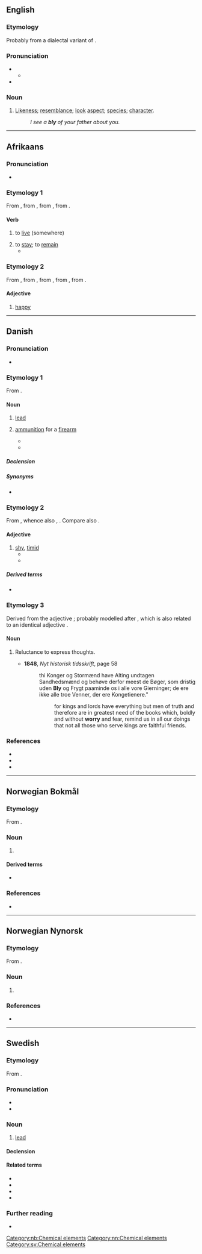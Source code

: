 {{also|Bly|blý}}
==English==

===Etymology===
Probably from a dialectal variant of {{m|en|blee||complexion, aspect, colour, hue}}.

===Pronunciation===
* {{IPA|en|/blaɪ/}}
** {{audio|en|LL-Q1860 (eng)-Vealhurl-bly.wav|Audio (UK)}}
* {{rhymes|en|aɪ|s=1}}

===Noun===
{{en-noun}}

# {{lb|en|now|chiefly|dialectal}} [[likeness|Likeness]]; [[resemblance]]; [[look]] [[aspect]]; [[species]]; [[character]].
#: ''I see a '''bly''' of your father about you.''

----

==Afrikaans==

===Pronunciation===
* {{IPA|af|/bləi/}}

===Etymology 1===
From {{inh|af|nl|blijven}}, from {{inh|af|dum|bliven}}, from {{inh|af|odt|blīvan||to remain}}, from {{inh|af|gem-pro|*bilībaną||to remain}}.

====Verb====
{{af-verb|blywende}}

# to [[live]] (somewhere)
#:{{ux|af|Ons '''bly''' in 'n dorpie by die see.|We '''live''' in a small village near the sea.}}
# to [[stay]]; to [[remain]]
#*{{quote-song|af|lyricist=C.J. Langenhoven|composer=M.L. de Villiers|location=South Africa|title=Die Stem van Suid-Afrika|year=1921|passage=Dat die erwe van ons vadere, vir ons kinders erwe '''bly'''.|translation=That the heritage of our fathers, for our children heritage '''remain'''.}}
#:{{ux|af|Hulle '''bly''' sit in die motor.|They '''continue''' to sit in the car.}}

===Etymology 2===
From {{inh|af|nl|blij}}, from {{inh|af|dum|blide}}, from {{inh|af|odt|*blīthi}}, from {{inh|af|gmw-pro|*blīþī}}, from {{inh|af|gem-pro|*blīþiz}}.

====Adjective====
{{af-adj}}

# [[happy]]
#:{{ux|af|Ek is baie '''bly''' vir jou!|I am very '''happy''' for you!}}

----

==Danish==
{{was fwotd|da|2017|November|20}}

===Pronunciation===
* {{IPA|da|[ˈb̥lyːˀ]}}

===Etymology 1===
From {{inh|da|non|blý}}.

====Noun====
{{da-noun|et|-}}

# [[lead]] {{gloss|metal}}
# {{lb|da|informal}} [[ammunition]] for a [[firearm]]
#* {{quote-book|da|year=2010|author=Niels Ole Qvist|title=Tango 4|publisher=Gyldendal A/S|isbn=9788702106442
|passage=Han holder af at stå i skyggen under bliktaget og spy '''bly''' ud over terrænet uden at blive forstyrret.
|t=He likes to stand in the shade under the roof and pump '''lead''' out over the terrain without being interrupted.}}
#* {{quote-book|da|year=2015|author=Nicolai Lilin|title=Sibirisk opdragelse: Opvækst i en kriminel underverden|publisher=Art People|isbn=9788771377347
|passage=Mel skød som sædvanlig fuldstændig vildt, idet han forsøgte at lave maskingeværssalver med sin pistol, så der fløj '''bly''' i alle retninger.
|t=As usual, Mel shot wildly, as he attempted to make machine gun salvos with his pistol, so that '''lead''' went in all directions.}}

=====Declension=====
{{da-noun-infl|et|n=sg}}

=====Synonyms=====
* {{sense|metal}} {{l|da|plumbum}} {{qualifier|rare}}

===Etymology 2===
From {{inh|da|non|*bljúgr}}, whence also {{cog|is|bljúgur}}, {{cog|sv|blyg}}. Compare also {{cog|gmh|bliuc}}.

====Adjective====
{{da-adj}}

# [[shy]], [[timid]]
#* {{quote-book|da|year=2014|author=Robyn Grady|author2=Michelle Reid|author3=Sandra Marton|title=Altid hos dig/Ægteskab på afveje/Den uskyldige pige|publisher=Förlaget Harlequin AB|isbn=9789150784039
|passage=Hun ligger som regel stadig inde i sengen. Hun er meget '''bly'''.
|t=She usually still lies in the bed. She is very '''shy'''.}}
#* {{quote-book|da|year=2014|author=Lone Klint Grønbæk|title=Camino: Vandring og forandring|publisher=BoD – Books on Demand|isbn=9788771450989|page=61
|passage=Daniella, den yngste af de 3 italienske nonner, var meget kontaktsøgende. Hun var, modsat de andre, endnu ikke '''bly''', ydmyg og privat.
|t=Daniella, the youngest of the three Italian nuns, was very extroverted. She was, unlike the others, not yet '''shy''', humble and private.}}

=====Derived terms=====
* {{l|da|bly viol}}

===Etymology 3===
Derived from the adjective {{m|da|bly}}; probably modelled after {{m|da|sky||shyness}}, which is also related to an identical adjective {{m|da|sky||shy}}.

====Noun====
{{da-noun}}

# {{lb|da|archaic}} Reluctance to express thoughts.
#* '''1848''', ''Nyt historisk tidsskrift'', page 58
#*: thi Konger og Stormænd have Alting undtagen Sandhedsmænd og behøve derfor meest de Bøger, som dristig uden '''Bly''' og Frygt paaminde os i alle vore Gierninger; de ere ikke alle troe Venner, der ere Kongetienere."
#*:: for kings and lords have everything but men of truth and therefore are in greatest need of the books which, boldly and without '''worry''' and fear, remind us in all our doings that not all those who serve kings are faithful friends.

===References===
* {{R:DDO}}
* {{R:DDO|bly,2}}
* {{R:ODS online|bly}}

----

==Norwegian Bokmål==
{{wikipedia|lang=no}}

===Etymology===
From {{der|nb|non|blý}}.

===Noun===
{{nb-noun-nu}}

# {{l|en|lead}} {{q|material and chemical element, symbol '''[[Pb]]'''}}

====Derived terms====
* {{l|nb|blyfri}}

===References===
* {{R:The Bokmål Dictionary}}

[[Category:nb:Chemical elements]]

----

==Norwegian Nynorsk==
{{wikipedia|lang=nn}}

===Etymology===
From {{der|nn|non|blý}}.

===Noun===
{{nn-noun-nu}}

# {{l|en|lead}} {{q|material and chemical element, symbol '''[[Pb]]'''}}

===References===
* {{R:The Nynorsk Dictionary}}

[[Category:nn:Chemical elements]]

----

==Swedish==
{{elements|sv|Pb|tallium|Tl|vismut|Bi}}

===Etymology===
From {{der|sv|non|blý}}.

===Pronunciation===
* {{IPA|sv|/blyː/}}
* {{audio|sv|Sv-bly.ogg|audio}}

===Noun===
{{sv-noun|n|-}}

# [[lead]] {{q|chemical element}}

====Declension====
{{sv-noun-unc-irreg-n|2=blyet}}

====Related terms====
* {{l|sv|blyad}}
* {{l|sv|blyfri}}
* {{l|sv|blyerts}}
* {{l|sv|blytung}}

===Further reading===
* {{R:SO}}

[[Category:sv:Chemical elements]]